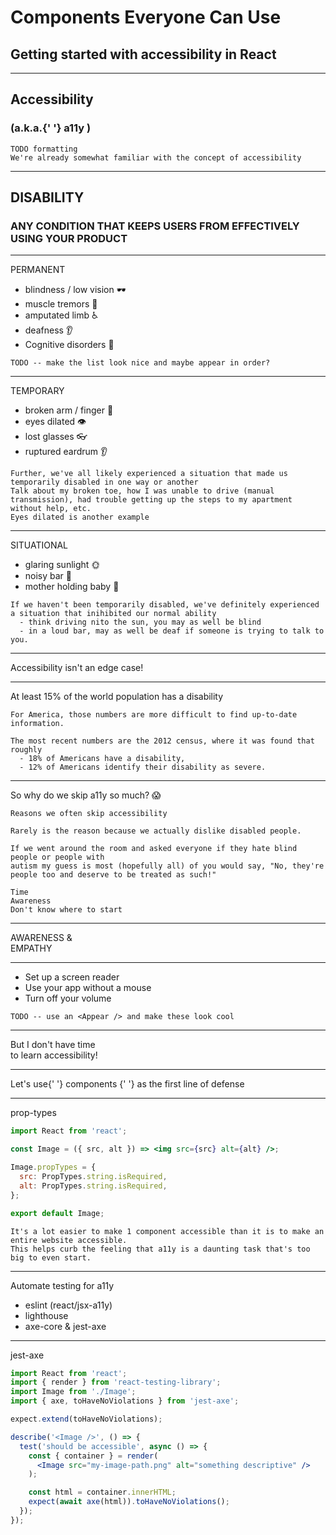 

<Head>
  <title>Components Everyone Can Use</title>
  <link
    href="https://fonts.googleapis.com/css?family=Fredoka+One|Bowlby+One+SC|Inconsolata|Source+Sans+Pro"
    rel="stylesheet"
  />
</Head>

<h1>
  <Text font="secondary" size="xxl" weight="bold">
    Components Everyone Can Use
  </Text>
</h1>

<h2>
  <Text size="lg" font="secondary" weight="normal">
    Getting started with accessibility in React
  </Text>
</h2>

<BigHandle />

---


<h2>
  <Text size="xxxl" weight="bold" font="secondary">
    Accessibility
  </Text>
</h2>

<h3>
  <Text size="lg" font="secondary">
    (a.k.a.{' '}
    <Highlight background={colors.blue[100]} textColor={colors.blue[900]}>
      a11y
    </Highlight>
    )
  </Text>
</h3>

```notes
TODO formatting
We're already somewhat familiar with the concept of accessibility
```

---


<h2>
  <Text size="xxl" font="secondary">
    DISABILITY
  </Text>
</h2>

<Appear>
  <h3>
    <Text size="lg" font="secondary">
      ANY CONDITION THAT KEEPS USERS FROM EFFECTIVELY USING YOUR PRODUCT
    </Text>
  </h3>
</Appear>

---


<Heading>PERMANENT</Heading>

- blindness / low vision 🕶
- muscle tremors 👋
- amputated limb ♿️
- deafness 👂
- Cognitive disorders 🧠

```notes
TODO -- make the list look nice and maybe appear in order?
```

---


<Heading>TEMPORARY</Heading>

- broken arm / finger 🏥
- eyes dilated 👁
- lost glasses 👓
- ruptured eardrum 👂

```notes
Further, we've all likely experienced a situation that made us temporarily disabled in one way or another
Talk about my broken toe, how I was unable to drive (manual transmission), had trouble getting up the steps to my apartment without help, etc.
Eyes dilated is another example
```

---


<Heading>SITUATIONAL</Heading>

- glaring sunlight 🌞
- noisy bar 🍻
- mother holding baby 🍼

```notes
If we haven't been temporarily disabled, we've definitely experienced a situation that inihibited our normal ability
  - think driving nito the sun, you may as well be blind
  - in a loud bar, may as well be deaf if someone is trying to talk to you.
```

---


<Heading size="xxxl">Accessibility isn't an edge case!</Heading>

---


<Heading>At least 15% of the world population has a disability</Heading>

```notes
For America, those numbers are more difficult to find up-to-date information.

The most recent numbers are the 2012 census, where it was found that roughly
  - 18% of Americans have a disability,
  - 12% of Americans identify their disability as severe.
```

---


<Heading size="xxl" align="left" padding="0 15vw">
  So why do we skip a11y so much? 😱
</Heading>

```notes
Reasons we often skip accessibility

Rarely is the reason because we actually dislike disabled people.

If we went around the room and asked everyone if they hate blind people or people with
autism my guess is most (hopefully all) of you would say, "No, they're people too and deserve to be treated as such!"

Time
Awareness
Don't know where to start
```

---


<Heading size="xxxl">
  AWARENESS & <br />
  EMPATHY
</Heading>

---


- Set up a screen reader
- Use your app without a mouse
- Turn off your volume

```notes
TODO -- use an <Appear /> and make these look cool
```

---


<Heading size="xxxl">
  But I don't have time <br /> to learn accessibility!
</Heading>

---


<Heading>
  Let's use{' '}
  <Highlight background="transparent" textColor={colors.blue[500]}>
    components
  </Highlight>{' '}
  as the first line of defense
</Heading>

---


<Heading size="xl">prop-types</Heading>

```jsx
import React from 'react';

const Image = ({ src, alt }) => <img src={src} alt={alt} />;

Image.propTypes = {
  src: PropTypes.string.isRequired,
  alt: PropTypes.string.isRequired,
};

export default Image;
```

```notes
It's a lot easier to make 1 component accessible than it is to make an entire website accessible.
This helps curb the feeling that a11y is a daunting task that's too big to even start.
```

---


<Heading size="xl">Automate testing for a11y </Heading>

- eslint (react/jsx-a11y)
- lighthouse
- axe-core & jest-axe

---


<Heading size="xl">jest-axe</Heading>

```jsx
import React from 'react';
import { render } from 'react-testing-library';
import Image from './Image';
import { axe, toHaveNoViolations } from 'jest-axe';

expect.extend(toHaveNoViolations);

describe('<Image />', () => {
  test('should be accessible', async () => {
    const { container } = render(
      <Image src="my-image-path.png" alt="something descriptive" />
    );

    const html = container.innerHTML;
    expect(await axe(html)).toHaveNoViolations();
  });
});
```

